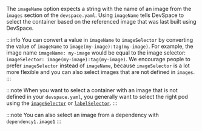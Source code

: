 The `imageName` option expects a string with the name of an image from the `images` section of the `devspace.yaml`. Using `imageName` tells DevSpace to select the container based on the referenced image that was last built using DevSpace. 

:::info
You can convert a value in `imageName` to `imageSelector` by converting the value of `imageName` to `image(my-image):tag(my-image)`. For example, the image name `imageName: my-image` would be equal to the image selector: `imageSelector: image(my-image):tag(my-image)`. We encourage people to prefer `imageSelector` instead of `imageName`, because `imageSelector` is a lot more flexible and you can also select images that are not defined in `images`.
:::

:::note
When you want to select a container with an image that is not defined in your `devspace.yaml`, you generally want to select the right pod using the [`imageSelector`](#imageselector) or [`labelSelector`](#labelselector).
:::

:::note
You can also select an image from a dependency with `dependency1.image1`
:::
